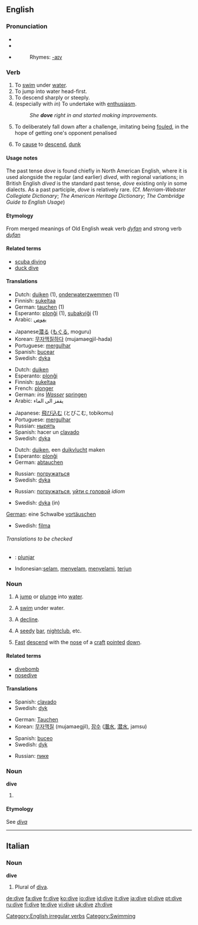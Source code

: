 ==English==

===Pronunciation===
*{{SAMPA|/"daIv/}}
*{{IPA|/ˈdaɪv/}}
*{{audio|en-us-dive.ogg|Audio (US)}}
*:Rhymes: [[Rhymes:English:-aɪv|-aɪv]]

===Verb===
{{en-verb|dives|diving|''' [[dived]]''' or '''[[dove]]'''|'''[[dived]]''' or '''[[dove]]'''}}

# To [[swim]] under [[water]].
# To jump into water head-first.
# To descend sharply or steeply.
# (especially with ''in'') To undertake with [[enthusiasm]].
#:''She '''dove''' right in and started making improvements.''
# {{sport}} To deliberately fall down after a challenge, imitating being [[foul]]ed, in the hope of getting one's opponent penalised
# To [[cause]] to [[descend]], [[dunk]]

====Usage notes====
The past tense ''dove'' is found chiefly in North American English, where it is used alongside the regular (and earlier) ''dived'', with regional variations; in British English ''dived'' is the standard past tense, ''dove'' existing only in some dialects.  As a past participle, ''dove'' is relatively rare. (Cf. ''Merriam-Webster Collegiate Dictionary''; ''The American Heritage Dictionary''; ''The Cambridge Guide to English Usage'')

====Etymology====
{{rfc-level|Etymology not at level 3}}
From merged meanings of Old English weak verb ''[[dyfan]]'' and strong verb ''[[dufan]]''

====Related terms====
*[[scuba diving]]
*[[duck dive]]

====Translations====
{{trans-top|to swim under water}}
*Dutch: [[duiken]] (1), [[onderwaterzwemmen]] (1)
*Finnish: [[sukeltaa]]
*German: [[tauchen]] (1)
*Esperanto: [[plonĝi]] (1), [[subakviĝi]] (1)
*Arabic: [[يغوص]]
{{trans-mid}}
*Japanese[[潜る]] ([[もぐる]], moguru)
*Korean: [[무자맥질|무자맥질하다]] (mujamaegjil-hada)
*Portuguese: [[mergulhar]]
*Spanish: [[bucear]]
*Swedish: [[dyka]]
{{trans-bottom}}

{{trans-top|jump into water}}
*Dutch: [[duiken]]
*Esperanto: [[plonĝi]]
*Finnish: [[sukeltaa]]
*French: [[plonger]]
*German: ''ins [[Wasser]]'' [[springen]]
*Arabic: يقفز الى الماء
{{trans-mid}}
*Japanese: [[飛び込む]] (とびこむ, tobikomu)
*Portuguese: [[mergulhar]]
*Russian: [[нырять]]
*Spanish: hacer un [[clavado]]
*Swedish: [[dyka]]
{{trans-bottom}}

{{trans-top|to descend}}
*Dutch: [[duiken]], een [[duikvlucht]] maken
*Esperanto: [[plonĝi]]
*German: [[abtauchen]]
{{trans-mid}}
*Russian: [[погружаться]]
*Swedish: [[dyka]]
{{trans-bottom}}

{{trans-top|undertake enthusiastically}}
*Russian: [[погружаться]], [[уйти с головой]] ''idiom''
{{trans-mid}}
*Swedish: [[dyka]] (in)
{{trans-bottom}}

{{trans-top|Imitate a foul}}
[[German]]: eine Schwalbe [[vortäuschen]]
{{trans-mid}}
*Swedish: [[filma]]
{{trans-bottom}}

======Translations to be checked======
{{checktrans}} <!--The definitions have changed since these translations were added. Please place them in their proper locations and *combine the two sets of verb definitions*-->
*{{ttbc|Ido}}: [[plunjar]]
*Indonesian:[[selam]], [[selam|menyelam]], [[selam|menyelami]], [[terjun]]

===Noun===
{{en-noun}}

# {{countable}} A [[jump]] or [[plunge]] into [[water]].
# {{countable}} A [[swim]] under water.
# {{countable}} A [[decline]].
# {{countable}} {{slang}} A [[seedy]] [[bar]], [[nightclub]], etc.
# {{aviation}} [[fast|Fast]] [[descend]] with the [[nose]] of a [[craft]] [[pointed]] [[down]].

====Related terms====
*[[divebomb]]
*[[nosedive]]

====Translations====
{{trans-top|a jump into water}}
{{trans-mid}}
*Spanish: [[clavado]]
*Swedish: [[dyk]] {{n}}
{{trans-bottom}}

{{trans-top|a swim under water}}
*German: [[Tauchen]] {{n}}
*Korean: [[무자맥질]] (mujamaegjil), [[잠수]] ([[潛水]], [[潜水]], jamsu)
{{trans-mid}}
*Spanish: [[buceo]]
*Swedish: [[dyk]] {{n}}
{{trans-bottom}}

{{trans-top|a decline}}
{{trans-mid}}
{{trans-bottom}}

{{trans-top|seedy bar}}
{{trans-mid}}
{{trans-bottom}}

{{trans-top|aviation}}
*Russian: [[пике]] {{n}}
{{trans-mid}}
{{trans-bottom}}

===Noun===
'''dive'''

# {{plural of|[[diva]]}}

====Etymology====
See ''[[diva]]''

[[Category:English irregular verbs]]

----

==Italian==

===Noun===
'''dive''' {{f}} {{p}}

# Plural of [[diva]].

[[Category:Swimming]]

[[de:dive]]
[[fa:dive]]
[[fr:dive]]
[[ko:dive]]
[[io:dive]]
[[id:dive]]
[[it:dive]]
[[ja:dive]]
[[pl:dive]]
[[pt:dive]]
[[ru:dive]]
[[fi:dive]]
[[te:dive]]
[[vi:dive]]
[[uk:dive]]
[[zh:dive]]